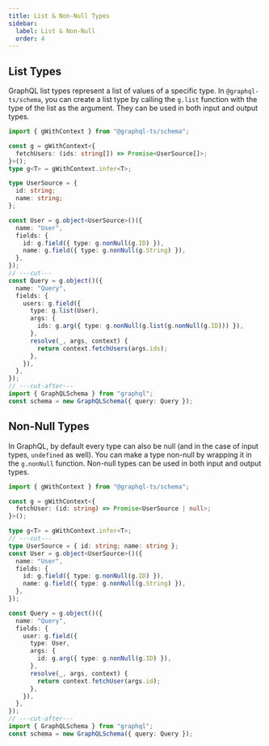 ```yaml
---
title: List & Non-Null Types
sidebar:
  label: List & Non-Null
  order: 4
---
```



## List Types

GraphQL list types represent a list of values of a specific type. In `@graphql-ts/schema`, you can create a list type by calling the `g.list` function with the type of the list as the argument. They can be used in both input and output types.

<ShowSchema>

```ts twoslash /g.list/
import { gWithContext } from "@graphql-ts/schema";

const g = gWithContext<{
  fetchUsers: (ids: string[]) => Promise<UserSource[]>;
}>();
type g<T> = gWithContext.infer<T>;

type UserSource = {
  id: string;
  name: string;
};

const User = g.object<UserSource>()({
  name: "User",
  fields: {
    id: g.field({ type: g.nonNull(g.ID) }),
    name: g.field({ type: g.nonNull(g.String) }),
  },
});
// ---cut---
const Query = g.object()({
  name: "Query",
  fields: {
    users: g.field({
      type: g.list(User),
      args: {
        ids: g.arg({ type: g.nonNull(g.list(g.nonNull(g.ID))) }),
      },
      resolve(_, args, context) {
        return context.fetchUsers(args.ids);
      },
    }),
  },
});
// ---cut-after---
import { GraphQLSchema } from "graphql";
const schema = new GraphQLSchema({ query: Query });
```

</ShowSchema>

## Non-Null Types

In GraphQL, by default every type can also be null (and in the case of input types, `undefined` as well). You can make a type non-null by wrapping it in the `g.nonNull` function. Non-null types can be used in both input and output types.

<ShowSchema>

```ts twoslash /g.nonNull/
import { gWithContext } from "@graphql-ts/schema";

const g = gWithContext<{
  fetchUser: (id: string) => Promise<UserSource | null>;
}>();

type g<T> = gWithContext.infer<T>;
// ---cut---
type UserSource = { id: string; name: string };
const User = g.object<UserSource>()({
  name: "User",
  fields: {
    id: g.field({ type: g.nonNull(g.ID) }),
    name: g.field({ type: g.nonNull(g.String) }),
  },
});

const Query = g.object()({
  name: "Query",
  fields: {
    user: g.field({
      type: User,
      args: {
        id: g.arg({ type: g.nonNull(g.ID) }),
      },
      resolve(_, args, context) {
        return context.fetchUser(args.id);
      },
    }),
  },
});
// ---cut-after---
import { GraphQLSchema } from "graphql";
const schema = new GraphQLSchema({ query: Query });
```

</ShowSchema>

